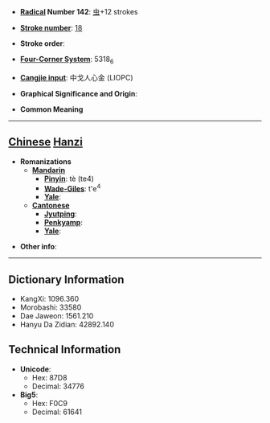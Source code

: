 * '''[[Wiktionary:Chinese radical index| Radical]] Number 142''': [[Wiktionary:Chinese radical index 虫|虫]]+12 strokes

* '''[[Wiktionary:Chinese total strokes index|Stroke number]]''': [[Wiktionary:Chinese total strokes index 18|18]]

* '''Stroke order''': 

* '''[[Wiktionary:Chinese four corner index|Four-Corner System]]''': 5318<sub>6</sub>

* '''[[Wiktionary:Chinese Cangjie index|Cangjie input]]''': 中戈人心金 (LIOPC)

* '''Graphical Significance and Origin''': 

* '''Common Meaning'''

----

== [[Chinese]] [[Hanzi]] ==

* '''Romanizations'''
** '''[[Mandarin]]'''
*** '''[[Pinyin]]''': tè (te4)
*** '''[[Wade-Giles]]''': t'e<sup>4</sup>
*** '''[[Yale]]''': 
** '''[[Cantonese]]'''
*** '''[[Jyutping]]''':
*** '''[[Penkyamp]]''': 
*** '''[[Yale]]''': 

* '''Other info''': 

----

== Dictionary Information ==

* KangXi: 1096.360
* Morobashi: 33580
* Dae Jaweon: 1561.210
* Hanyu Da Zidian: 42892.140

== Technical Information ==

* '''Unicode''':
** Hex: 87D8
** Decimal: 34776
* '''Big5''':
** Hex: F0C9
** Decimal: 61641